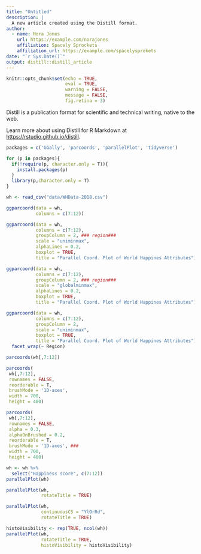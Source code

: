 ```yaml
---
title: "Untitled"
description: |
  A new article created using the Distill format.
author:
  - name: Nora Jones 
    url: https://example.com/norajones
    affiliation: Spacely Sprockets
    affiliation_url: https://example.com/spacelysprokets
date: "`r Sys.Date()`"
output: distill::distill_article
---
```


```r
knitr::opts_chunk$set(echo = TRUE,
                      eval = TRUE,
                      warning = FALSE,
                      message = FALSE,
                      fig.retina = 3)
```

Distill is a publication format for scientific and technical writing, native to the web. 

Learn more about using Distill for R Markdown at <https://rstudio.github.io/distill>.




```r
packages = c('GGally', 'parcoords', 'parallelPlot', 'tidyverse')

for (p in packages){
  if(!require(p, character.only = T)){
    install.packages(p)
  }
  library(p,character.only = T)
}

```
```r
wh <- read_csv("data/WHData-2018.csv")

```


```r
ggparcoord(data = wh, 
           columns = c(7:12))
```


```r
ggparcoord(data = wh, 
           columns = c(7:12), 
           groupColumn = 2, ### region###
           scale = "uniminmax",
           alphaLines = 0.2,
           boxplot = TRUE, 
           title = "Parallel Coord. Plot of World Happines Attributes")
```
```r
ggparcoord(data = wh, 
           columns = c(7:12), 
           groupColumn = 2, ### region###
           scale = "globalminmax",
           alphaLines = 0.2,
           boxplot = TRUE, 
           title = "Parallel Coord. Plot of World Happines Attributes")
```
```r
ggparcoord(data = wh, 
           columns = c(7:12), 
           groupColumn = 2,
           scale = "uniminmax", 
           boxplot = TRUE, 
           title = "Parallel Coord. Plot of World Happines Attributes") +
  facet_wrap(~ Region)
```

```r
parcoords(wh[,7:12])
```

```r
parcoords(
 wh[,7:12],
 rownames = FALSE,
 reorderable = T,
 brushMode = '1D-axes',
 width = 700,
 height = 400)
```

```r
parcoords(
 wh[,7:12],
 rownames = FALSE,
 alpha = 0.3,
 alphaOnBrushed = 0.2,
 reorderable = T,
 brushMode = '1D-axes', ###
 width = 700,
 height = 400)
```



```r
wh <- wh %>%
  select("Happiness score", c(7:12))
parallelPlot(wh)
```



```r
parallelPlot(wh,
             rotateTitle = TRUE)
```


```r
parallelPlot(wh,
             continuousCS = "YlOrRd",
             rotateTitle = TRUE)
```
```r
histoVisibility <- rep(TRUE, ncol(wh))
parallelPlot(wh,
             rotateTitle = TRUE,
             histoVisibility = histoVisibility)
```





